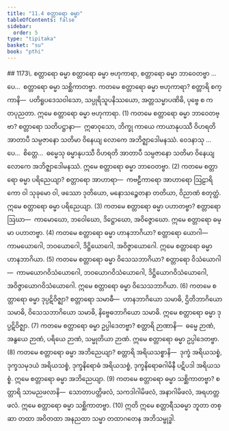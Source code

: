 ```yaml
---
title: "11.4 စတ္တာရော ဓမ္မာ"
tableOfContents: false
sidebar:
  order: 5
type: "tipitaka"
basket: "su"
book: "pthi"
---
```



<DynamicBreadcrumb />

<Paragraph type="center" book="pthi">
## 1173\. စတ္တာရော ဓမ္မာ
</Paragraph>

<Division number="354" book="pthi">

<Paragraph number="1174" book="pthi">
စတ္တာရော ဓမ္မာ ဗဟုကာရာ, စတ္တာရော ဓမ္မာ ဘာဝေတဗ္ဗာ …ပေ…  စတ္တာရော ဓမ္မာ သစ္ဆိကာတဗ္ဗာ.
</Paragraph>

<Paragraph number="1175" book="pthi">
ကတမေ စတ္တာရော ဓမ္မာ <Emphasis>ဗဟုကာရာ?</Emphasis> စတ္တာရိ စက္ကာနိ—  ပတိရူပဒေသဝါသော, သပ္ပုရိသူပနိဿယော, အတ္တသမ္မာပဏိဓိ, ပုဗ္ဗေ စ ကတပုညတာ. ဣမေ စတ္တာရော ဓမ္မာ ဗဟုကာရာ. (1)
</Paragraph>

<Paragraph number="1176" book="pthi">
ကတမေ စတ္တာရော ဓမ္မာ <Emphasis>ဘာဝေတဗ္ဗာ?</Emphasis> စတ္တာရော သတိပဋ္ဌာနာ—  ဣဓာဝုသော, ဘိက္ခု ကာယေ ကာယာနုပဿီ ဝိဟရတိ အာတာပီ သမ္ပဇာနော သတိမာ ဝိနေယျ လောကေ အဘိဇ္ဈာဒေါမနဿံ. ဝေဒနာသု …ပေ…  စိတ္တေ…  ဓမ္မေသု ဓမ္မာနုပဿီ ဝိဟရတိ အာတာပီ သမ္ပဇာနော သတိမာ ဝိနေယျ လောကေ အဘိဇ္ဈာဒေါမနဿံ. ဣမေ စတ္တာရော ဓမ္မာ ဘာဝေတဗ္ဗာ. (2)
</Paragraph>

<Paragraph number="1177" book="pthi">
ကတမေ စတ္တာရော ဓမ္မာ <Emphasis>ပရိညေယျာ?</Emphasis> စတ္တာရော အာဟာရာ—  ကဗဠီကာရော အာဟာရော ဩဠာရိကော ဝါ သုခုမော ဝါ, ဖဿော ဒုတိယော, မနောသဉ္စေတနာ တတိယာ, ဝိညာဏံ စတုတ္ထံ. ဣမေ စတ္တာရော ဓမ္မာ ပရိညေယျာ. (3)
</Paragraph>

<Paragraph number="1178" book="pthi">
ကတမေ စတ္တာရော ဓမ္မာ <Emphasis>ပဟာတဗ္ဗာ?</Emphasis> စတ္တာရော ဩဃာ—  ကာမောဃော, ဘဝေါဃော, ဒိဋ္ဌောဃော, အဝိဇ္ဇောဃော. ဣမေ စတ္တာရော ဓမ္မာ ပဟာတဗ္ဗာ. (4)
</Paragraph>

<Paragraph number="1179" book="pthi">
ကတမေ စတ္တာရော ဓမ္မာ <Emphasis>ဟာနဘာဂိယာ?</Emphasis> စတ္တာရော ယောဂါ—  ကာမယောဂေါ, ဘဝယောဂေါ, ဒိဋ္ဌိယောဂေါ, အဝိဇ္ဇာယောဂေါ. ဣမေ စတ္တာရော ဓမ္မာ ဟာနဘာဂိယာ. (5)
</Paragraph>

<Paragraph number="1180" book="pthi">
ကတမေ စတ္တာရော ဓမ္မာ <Emphasis>ဝိသေသဘာဂိယာ?</Emphasis> စတ္တာရော ဝိသံယောဂါ—  ကာမယောဂဝိသံယောဂေါ, ဘဝယောဂဝိသံယောဂေါ, ဒိဋ္ဌိယောဂဝိသံယောဂေါ, အဝိဇ္ဇာယောဂဝိသံယောဂေါ. ဣမေ စတ္တာရော ဓမ္မာ ဝိသေသဘာဂိယာ. (6)
</Paragraph>

<Paragraph number="1181" book="pthi">
ကတမေ စတ္တာရော ဓမ္မာ <Emphasis>ဒုပ္ပဋိဝိဇ္ဈာ?</Emphasis> စတ္တာရော သမာဓီ—  ဟာနဘာဂိယော သမာဓိ, ဌိတိဘာဂိယော သမာဓိ, ဝိသေသဘာဂိယော သမာဓိ, နိဗ္ဗေဓဘာဂိယော သမာဓိ. ဣမေ စတ္တာရော ဓမ္မာ ဒုပ္ပဋိဝိဇ္ဈာ. (7)
</Paragraph>

<Paragraph number="1182" book="pthi">
ကတမေ စတ္တာရော ဓမ္မာ <Emphasis>ဥပ္ပါဒေတဗ္ဗာ?</Emphasis> စတ္တာရိ ဉာဏာနိ—  ဓမ္မေ ဉာဏံ, အနွယေ ဉာဏံ, ပရိယေ ဉာဏံ, သမ္မုတိယာ ဉာဏံ. ဣမေ စတ္တာရော ဓမ္မာ ဥပ္ပါဒေတဗ္ဗာ. (8)
</Paragraph>

<Paragraph number="1183" book="pthi">
ကတမေ စတ္တာရော ဓမ္မာ <Emphasis>အဘိညေယျာ?</Emphasis> စတ္တာရိ အရိယသစ္စာနိ—  ဒုက္ခံ အရိယသစ္စံ, ဒုက္ခသမုဒယံ အရိယသစ္စံ, ဒုက္ခနိရောဓံ အရိယသစ္စံ, ဒုက္ခနိရောဓဂါမိနီ ပဋိပဒါ အရိယသစ္စံ. ဣမေ စတ္တာရော ဓမ္မာ အဘိညေယျာ. (9)
</Paragraph>

<Paragraph number="1184" book="pthi">
ကတမေ စတ္တာရော ဓမ္မာ <Emphasis>သစ္ဆိကာတဗ္ဗာ?</Emphasis> စတ္တာရိ သာမညဖလာနိ—  သောတာပတ္တိဖလံ, သကဒါဂါမိဖလံ, အနာဂါမိဖလံ, အရဟတ္တဖလံ. ဣမေ စတ္တာရော ဓမ္မာ သစ္ဆိကာတဗ္ဗာ. (10)
</Paragraph>

<Paragraph number="1185" book="pthi">
ဣတိ ဣမေ စတ္တာရီသဓမ္မာ ဘူတာ တစ္ဆာ တထာ အဝိတထာ အနညထာ သမ္မာ တထာဂတေန အဘိသမ္ဗုဒ္ဓါ.
</Paragraph>
</Division>